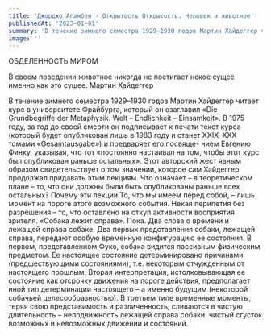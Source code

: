 ```yaml
---
title: 'Джорджо Агамбен - Открытость Открытость. Человек и животное'
publishedAt: '2023-01-01'
summary: 'В течение зимнего семестра 1929–1930 годов Мартин Хайдеггер читает курс в университете Фрайбурга, который он озаглавил «Die Grundbegriffe der Metaphysik. Welt – Endlichkeit – Einsamkeit»'
image: ''
---
```


ОБДЕЛЕННОСТЬ МИРОМ

В своем поведении животное никогда не постигает
некое сущее именно как это сущее.
Мартин Хайдеггер

В течение зимнего семестра 1929–1930 годов Мартин Хайдеггер
читает курс в университете Фрайбурга, который он озаглавил
«Die Grundbegriffe der Metaphysik. Welt – Endlichkeit – Einsamkeit».
В 1975 году, за год до своей смерти он подписывает к печати текст
курса (который будет опубликован лишь в 1983 году и станет
XXIX–XXX томами «Gesamtausgabe») и предваряет его посвяще-
нием Евгению Финку, указывая, что тот «постоянно настаивал на
том, чтобы этот курс был опубликован раньше остальных». Этот
авторский жест явным образом свидетельствует о том значении,
которое сам Хайдеггер продолжал придавать этим лекциям. Что
означает – в теоретическом плане – то, что они должны были
быть опубликованы раньше всех остальных? Почему эти лекции
То, что мы имеем перед собой, – лишь момент на пороге этого
возможного события. Некая перипетия без разрешения – то, что
оставлено на откуп активности восприятия зрителя. «Собака лежит справа». Пока.
Два слова о времени и лежащей справа собаке. Два первых
представления собаки, лежащей справа, передают особую временную конфигурацию ее состояния.
В первом, представленном Фуко, собака видится пассивным физическим предметом.
Ее настоящее состояние детерминировано причинами (предшествующими
состояниями), т.е. некоторым отчужденным от настоящего прошлым.
Вторая интерпретация, истолковывающая ее состояние как
отсрочку движения на пороге действия, предполагает иной тип
детерминации настоящего – а именно будущим (некоторой собачьей целесообразностью). В третьем типе
временные моменты, теряя свою представимость и различенность, сливаются в чистую длительность – неподвижность
лежащей справа собаки: чистый сгусток возможных и
невозможных движений и состояний.
